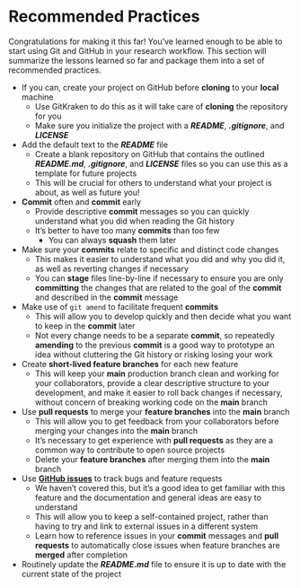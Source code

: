 # Recommended Practices

Congratulations for making it this far!
You've learned enough to be able to start using Git and GitHub in your research workflow.
This section will summarize the lessons learned so far and package them into a set of recommended practices.

- If you can, create your project on GitHub before **cloning** to your **local** machine
    - Use GitKraken to do this as it will take care of **cloning** the repository for you
    - Make sure you initialize the project with a ***README***, ***.gitignore***, and ***LICENSE***
- Add the default text to the ***README*** file
    - Create a blank repository on GitHub that contains the outlined ***README.md***, ***.gitignore***, and ***LICENSE*** files so you can use this as a template for future projects
    - This will be crucial for others to understand what your project is about, as well as future you!
- **Commit** often and **commit** early
    - Provide descriptive **commit** messages so you can quickly understand what you did when reading the Git history
    - It's better to have too many **commits** than too few
        - You can always **squash** them later
- Make sure your **commits** relate to specific and distinct code changes
    - This makes it easier to understand what you did and why you did it, as well as reverting changes if necessary
    - You can **stage** files line-by-line if necessary to ensure you are only **committing** the changes that are related to the goal of the **commit** and described in the **commit** message
- Make use of `git amend` to facilitate frequent **commits**
    - This will allow you to develop quickly and then decide what you want to keep in the **commit** later
    - Not every change needs to be a separate **commit**, so repeatedly **amending** to the previous **commit** is a good way to prototype an idea without cluttering the Git history or risking losing your work
- Create **short-lived feature branches** for each new feature
    - This will keep your **main** production branch clean and working for your collaborators, provide a clear descriptive structure to your development, and make it easier to roll back changes if necessary, without concern of breaking working code on the **main** branch
- Use **pull requests** to merge your **feature branches** into the **main** branch
    - This will allow you to get feedback from your collaborators before merging your changes into the **main** branch
    - It's necessary to get experience with **pull requests** as they are a common way to contribute to open source projects
    - Delete your **feature branches** after merging them into the **main** branch
- Use [**GitHub issues**](https://docs.github.com/en/issues/tracking-your-work-with-issues/about-issues) to track bugs and feature requests
    - We haven't covered this, but it's a good idea to get familiar with this feature and the documentation and general ideas are easy to understand
    - This will allow you to keep a self-contained project, rather than having to try and link to external issues in a different system
    - Learn how to reference issues in your **commit** messages and **pull requests** to automatically close issues when feature branches are **merged** after completion
- Routinely update the ***README.md*** file to ensure it is up to date with the current state of the project